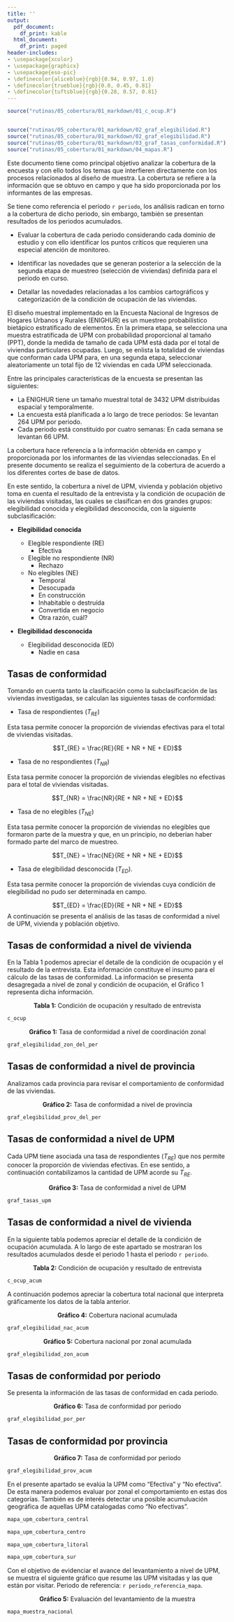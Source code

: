 ```yaml
---
title: ''
output:
  pdf_document:
    df_print: kable
  html_document:
    df_print: paged
header-includes:
- \usepackage{xcolor}
- \usepackage{graphicx}
- \usepackage{eso-pic}
- \definecolor{aliceblue}{rgb}{0.94, 0.97, 1.0}
- \definecolor{trueblue}{rgb}{0.0, 0.45, 0.81}
- \definecolor{tuftsblue}{rgb}{0.28, 0.57, 0.81}
---
```


```{=latex}
\pagecolor{aliceblue}
```

```{=latex}
\AddToShipoutPictureBG*{
  \put(0,0){
    \parbox[b][\paperheight]{\paperwidth}{
      \vfill
      \centering
      \includegraphics[width=18cm,height=\paperheight,keepaspectratio]{01_imagenes/01_fondo/fondo.png}
      \vfill
    }
  }
}

```


```{=latex}
\thispagestyle{empty}

\begin{titlepage}
  \begin{center}
    \vspace*{5cm}
    
    {\Huge\bfseries \textcolor{trueblue}{INFORME DE COBERTURA}   \par}
    \vspace{0.2cm}
    
    {\Huge\bfseries \textcolor{trueblue} {ENIGHUR} \par}
    \vspace{0.2   cm}
    
    {\Large\bfseries \textcolor{trueblue} {Periodo V} \par}
    \vspace{1cm}
    
    {\Large  \textcolor{trueblue}{Dirección de Infraestructura Estadística y Muestreo \\ 
    Gestión de Diseño Muestral}
    \par}
    \vspace{0.25cm}
    
    {\large  \textcolor{trueblue}{Omar LLambo} \par}
    \vspace{0.25cm}
    
    %{\Large \textcolor{trueblue}{Julio 2025 } \par}
    
    \vfill
    
    {\large \textcolor{trueblue} {Julio - 2025}\par}
    {\large \textcolor{trueblue} {Quito - Ecuador}\par}
  \end{center}
\end{titlepage}


\newpage
```

```r
source("rutinas/05_cobertura/01_markdown/01_c_ocup.R")


source("rutinas/05_cobertura/01_markdown/02_graf_elegibilidad.R")
source("rutinas/05_cobertura/01_markdown/02_graf_elegibilidad.R")
source("rutinas/05_cobertura/01_markdown/03_graf_tasas_conformidad.R")
source("rutinas/05_cobertura/01_markdown/04_mapas.R")
```

\textcolor{trueblue}{\section{Introducción}}

Este documento tiene como principal objetivo analizar la cobertura de la encuesta y con ello todos los temas que interfieren directamente con los procesos relacionados al diseño de muestra. La cobertura se refiere a la información que se obtuvo en campo y que ha sido proporcionada por los informantes de las empresas. 

Se tiene como referencia el periodo `r periodo`, los análisis radican en torno a la cobertura de dicho periodo, sin embargo, también se presentan resultados de los periodos acumulados.

\textcolor{trueblue}{\section{Objetivos}}

- Evaluar la cobertura de cada periodo considerando cada dominio de estudio y con ello identificar los puntos críticos que requieren una especial atención de monitoreo.

- Identificar las novedades que se generan posterior a la selección de la segunda etapa de muestreo (selección de viviendas) definida para el periodo en curso.

- Detallar las novedades relacionadas a los cambios cartográficos y categorización de la condición de ocupación de las viviendas.

\textcolor{trueblue}{\section{Descripción básica del Diseño Muestral}}

El diseño muestral implementado en la Encuesta Nacional de Ingresos de Hogares Urbanos y Rurales (ENIGHUR) es un muestreo probabilístico bietápico estratificado de elementos. En la primera etapa, se selecciona una muestra estratificada de UPM con probabilidad proporcional al tamaño (PPT), donde la medida de tamaño de cada UPM está dada por el total de viviendas particulares ocupadas. Luego, se enlista la totalidad de viviendas que conforman cada UPM para, en una segunda etapa, seleccionar aleatoriamente un total fijo de 12 viviendas en cada UPM seleccionada. 

Entre las principales características de la encuesta se presentan las siguientes: 

 * La ENIGHUR tiene un tamaño muestral total de 3432 UPM distribuidas espacial y temporalmente.
 * La encuesta está planificada a lo largo de trece periodos: Se levantan 264 UPM por periodo.
 * Cada periodo está constituido por cuatro semanas: En cada semana se levantan 66 UPM.

\textcolor{trueblue}{\section{Control de cobertura de campo y muestral}}

La cobertura hace referencia a la información obtenida en campo y proporcionada por los informantes de las viviendas seleccionadas. En el presente documento se realiza el seguimiento de la cobertura de acuerdo a los diferentes cortes de base de datos.

En este sentido, la cobertura a nivel de UPM, vivienda y población objetivo toma en cuenta el resultado de la entrevista y la condición de ocupación de las viviendas visitadas, las cuales se clasifican en dos grandes grupos: elegibilidad conocida y elegibilidad desconocida, con la siguiente subclasificación:

- **Elegibilidad conocida**

  - Elegible respondiente (RE)
    - Efectiva
  - Elegible no respondiente (NR)
    - Rechazo
  - No elegibles (NE)
    - Temporal
    - Desocupada
    - En construcción
    - Inhabitable o destruída
    - Convertida en negocio
    - Otra razón, cuál?

- **Elegibilidad desconocida**
  
  - Elegibilidad desconocida (ED)
    - Nadie en casa



## Tasas de conformidad

Tomando en cuenta tanto la clasificación como la subclasificación de las viviendas investigadas, se calculan las siguientes tasas de conformidad:

- Tasa de respondientes ($T_{RE}$)

Esta tasa permite conocer la proporción de viviendas efectivas para el total de viviendas visitadas.

$$T_{RE} = \frac{RE}{RE + NR + NE + ED}$$

- Tasa de no respondientes ($T_{NR}$)

Esta tasa permite conocer la proporción de viviendas elegibles no efectivas para el total de viviendas visitadas.

$$T_{NR} = \frac{NR}{RE + NR + NE + ED}$$

- Tasa de no elegibles ($T_{NE}$)

Esta tasa permite conocer la proporción de viviendas no elegibles que formaron parte de la muestra y que, en un principio, no deberían haber formado parte del marco de muestreo.

$$T_{NE} = \frac{NE}{RE + NR + NE + ED}$$

- Tasa de elegibilidad desconocida ($T_{ED}$). 

Esta tasa permite conocer la proporción de viviendas cuya condición de elegibilidad no pudo ser determinada en campo.

$$T_{ED} = \frac{ED}{RE + NR + NE + ED}$$
A continuación se presenta el análisis de las tasas de conformidad a nivel de UPM, vivienda y población objetivo.
\newpage


<!-- Este comentario no se mostrará ---------------------------------------------------------------------------------->

\textcolor{trueblue}{\section{Control de cobertura - Periodo V}} 

## Tasas de conformidad a nivel de vivienda

En la Tabla 1 podemos apreciar el detalle de la condición de ocupación y el resultado de la entrevista. Esta información constituye el insumo para el cálculo de las tasas de conformidad. La información se presenta desagregada a nivel de zonal y condición de ocupación, el Gráfico 1 representa dicha información. 

$$\textbf{Tabla 1:}\text{ Condición de ocupación y resultado de entrevista}$$
\vspace{-8truemm}
```r
c_ocup
```
\vspace{-1truemm}



$$\textbf{Gráfico 1:}\text{ Tasa de conformidad a nivel de coordinación zonal}$$

```r
graf_elegibilidad_zon_del_per

```
\newpage

## Tasas de conformidad a nivel de provincia

Analizamos cada provincia para revisar el comportamiento de conformidad de las viviendas.


$$\textbf{Gráfico 2:}\text{ Tasa de conformidad a nivel de provincia}$$
\vspace{-8truemm}
```r
graf_elegibilidad_prov_del_per 
```
\vspace{5.0truemm}

## Tasas de conformidad a nivel de UPM

Cada UPM tiene asociada una tasa de respondientes ($T_{RE}$) que nos permite conocer la proporción de viviendas efectivas. En ese sentido, a continuación contabilizamos la cantidad de UPM acorde su $T_{RE}$.


$$\textbf{Gráfico 3:}\text{ Tasa de conformidad a nivel de UPM}$$

```r
graf_tasas_upm
```
\textcolor{trueblue}{\section{Control de cobertura - Acumulada}}

## Tasas de conformidad a nivel de vivienda

En la siguiente tabla podemos apreciar el detalle de la condición de ocupación acumulada. A lo largo de este apartado se mostraran los resultados acumulados desde el periodo 1 hasta el periodo `r periodo`.

$$\textbf{Tabla 2:}\text{ Condición de ocupación y resultado de entrevista}$$
\vspace{-8truemm}

```r
c_ocup_acum
```
\vspace{-1truemm}

A continuación podemos apreciar la cobertura total nacional que interpreta gráficamente los datos de la tabla anterior.


$$\textbf{Gráfico 4:}\text{ Cobertura nacional acumulada}$$
```r
graf_elegibilidad_nac_acum

```
$$\textbf{Gráfico 5:}\text{ Cobertura nacional por zonal acumulada}$$
```r
graf_elegibilidad_zon_acum

```

\newpage
\vspace{-1truemm}


## Tasas de conformidad por periodo

Se presenta la información de las tasas de conformidad en cada periodo.

$$\textbf{Gráfico 6:}\text{ Tasa de conformidad por periodo}$$
```r

graf_elegibilidad_por_per

```

## Tasas de conformidad por provincia

$$\textbf{Gráfico 7:}\text{ Tasa de conformidad por periodo}$$
```r

graf_elegibilidad_prov_acum

```
\newpage

\textcolor{trueblue}{\section{Evaluación de la efectividad por UPM (Acumulado)}}

En el presente apartado se evalúa la UPM como "Efectiva" y "No efectiva". De esta manera podemos evaluar por zonal el comportamiento en estas dos categorías. También es de interés detectar una posible acumuluación geográfica de aquellas UPM catalogadas como "No efectivas".

```r

mapa_upm_cobertura_central

```

```r

mapa_upm_cobertura_centro

```

```r

mapa_upm_cobertura_litoral

```

```r

mapa_upm_cobertura_sur

```

\textcolor{trueblue}{\section{Evaluación del levantamiento de la muestra}}

Con el objetivo de evidenciar el avance del levantamiento a nivel de UPM, se muestra el siguiente gráfico que resume las UPM visitadas y las que están por visitar. Periodo de referencia: `r periodo_referencia_mapa`.


$$\textbf{Gráfico 5:}\text{ Evaluación del levantamiento de la muestra}$$
```r

mapa_muestra_nacional

```
